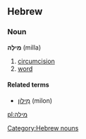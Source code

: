 ==Hebrew==
===Noun===
'''מִילָה''' (milla) {{f}}

# [[circumcision]]
# [[word]]

====Related terms====
*[[מילון|מִילּוֹן]] (milon) {{m}}

[[Category:Hebrew nouns]]

[[pl:מילה]]